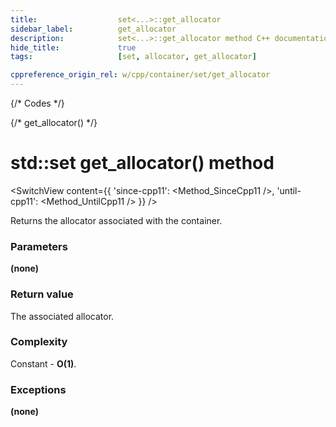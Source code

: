 ```yaml
---
title:					set<...>::get_allocator
sidebar_label:			get_allocator
description:			set<...>::get_allocator method C++ documentation
hide_title:				true
tags:					[set, allocator, get_allocator]

cppreference_origin_rel: w/cpp/container/set/get_allocator
---
```



{/* Codes */}

{/* get_allocator() */}

# std::set get_allocator() method

<SwitchView content={{
    'since-cpp11': <Method_SinceCpp11 />,
    'until-cpp11': <Method_UntilCpp11 />
}} />

Returns the allocator associated with the container.

### Parameters

**(none)**
 
### Return value

The associated allocator.

### Complexity

Constant - **O(1)**.

### Exceptions

**(none)**

